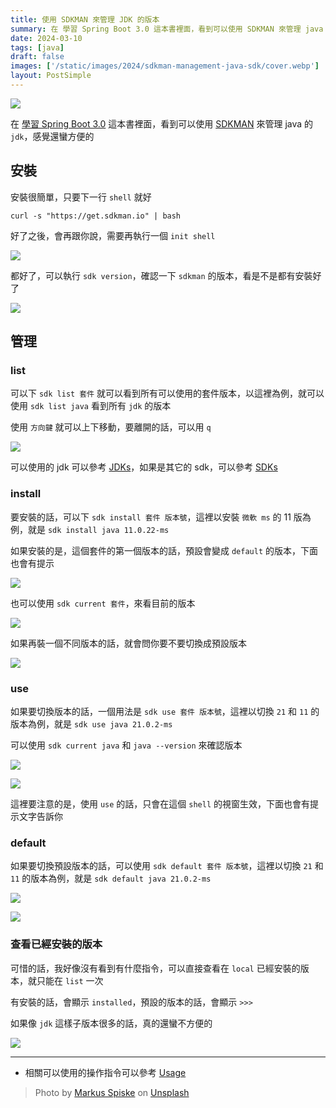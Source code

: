 ```yaml
---
title: 使用 SDKMAN 來管理 JDK 的版本
summary: 在 學習 Spring Boot 3.0 這本書裡面，看到可以使用 SDKMAN 來管理 java 的 jdk，感覺還蠻方便的
date: 2024-03-10
tags: [java]
draft: false
images: ['/static/images/2024/sdkman-management-java-sdk/cover.webp']
layout: PostSimple
---
```


![](https://image.cashwu.com/2024/sdkman-management-java-sdk/cover.webp)

在 [學習 Spring Boot 3.0](https://www.tenlong.com.tw/products/9787302646518?list_name=srh) 這本書裡面，看到可以使用 [SDKMAN](https://sdkman.io) 來管理 java 的 `jdk`，感覺還蠻方便的

## 安裝

安裝很簡單，只要下一行 `shell` 就好

```shell
curl -s "https://get.sdkman.io" | bash
```

好了之後，會再跟你說，需要再執行一個 `init shell`

![](https://image.cashwu.com/2024/sdkman-management-java-sdk/01.webp)

都好了，可以執行 `sdk version`，確認一下 `sdkman` 的版本，看是不是都有安裝好了

![](https://image.cashwu.com/2024/sdkman-management-java-sdk/02.webp)

## 管理

### list

可以下 `sdk list 套件` 就可以看到所有可以使用的套件版本，以這裡為例，就可以使用 `sdk list java` 看到所有 `jdk` 的版本

使用 `方向鍵` 就可以上下移動，要離開的話，可以用 `q`

![](https://image.cashwu.com/2024/sdkman-management-java-sdk/03.webp)

可以使用的 jdk 可以參考 [JDKs](https://sdkman.io/jdks)，如果是其它的 sdk，可以參考 [SDKs](https://sdkman.io/sdks)

### install

要安裝的話，可以下 `sdk install 套件 版本號`，這裡以安裝 `微軟 ms` 的 11 版為例，就是 `sdk install java 11.0.22-ms`

如果安裝的是，這個套件的第一個版本的話，預設會變成 `default` 的版本，下面也會有提示

![](https://image.cashwu.com/2024/sdkman-management-java-sdk/04.webp)

也可以使用 `sdk current 套件`，來看目前的版本

![](https://image.cashwu.com/2024/sdkman-management-java-sdk/05.webp)

如果再裝一個不同版本的話，就會問你要不要切換成預設版本

![](https://image.cashwu.com/2024/sdkman-management-java-sdk/06.webp)

### use

如果要切換版本的話，一個用法是 `sdk use 套件 版本號`，這裡以切換 `21` 和 `11` 的版本為例，就是 `sdk use java 21.0.2-ms`

可以使用 `sdk current java` 和 `java --version` 來確認版本

![](https://image.cashwu.com/2024/sdkman-management-java-sdk/07.webp)

![](https://image.cashwu.com/2024/sdkman-management-java-sdk/08.webp)

這裡要注意的是，使用 `use` 的話，只會在這個 `shell` 的視窗生效，下面也會有提示文字告訴你

### default

如果要切換預設版本的話，可以使用 `sdk default 套件 版本號`，這裡以切換 `21` 和 `11` 的版本為例，就是 `sdk default java 21.0.2-ms`

![](https://image.cashwu.com/2024/sdkman-management-java-sdk/09.webp)

![](https://image.cashwu.com/2024/sdkman-management-java-sdk/10.webp)

### 查看已經安裝的版本

可惜的話，我好像沒有看到有什麼指令，可以直接查看在 `local` 已經安裝的版本，就只能在 `list` 一次

有安裝的話，會顯示 `installed`，預設的版本的話，會顯示 `>>>`

如果像 `jdk` 這樣子版本很多的話，真的還蠻不方便的

![](https://image.cashwu.com/2024/sdkman-management-java-sdk/11.webp)

---

- 相關可以使用的操作指令可以參考 [Usage](https://sdkman.io/usage)

> Photo by [Markus Spiske](https://unsplash.com/@markusspiske?utm_content=creditCopyText&utm_medium=referral&utm_source=unsplash) on [Unsplash](https://unsplash.com/photos/a-close-up-of-a-computer-screen-with-a-keyboard-o-0YxiJUK3s?utm_content=creditCopyText&utm_medium=referral&utm_source=unsplash)
